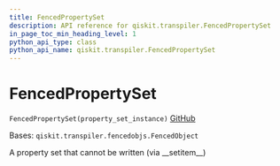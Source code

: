 ```yaml
---
title: FencedPropertySet
description: API reference for qiskit.transpiler.FencedPropertySet
in_page_toc_min_heading_level: 1
python_api_type: class
python_api_name: qiskit.transpiler.FencedPropertySet
---
```


# FencedPropertySet

<span id="qiskit.transpiler.FencedPropertySet" />

`FencedPropertySet(property_set_instance)` [GitHub](https://github.com/qiskit/qiskit/tree/stable/0.22/qiskit/transpiler/fencedobjs.py "view source code")

Bases: `qiskit.transpiler.fencedobjs.FencedObject`

A property set that cannot be written (via \_\_setitem\_\_)

